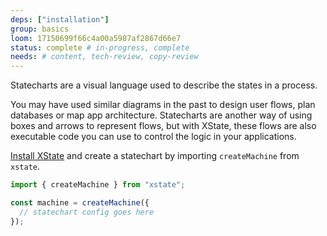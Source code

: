 ```yaml
---
deps: ["installation"]
group: basics
loom: 17150699f66c4a00a5987af2867d66e7
status: complete # in-progress, complete
needs: # content, tech-review, copy-review
---
```


Statecharts are a visual language used to describe the states in a process.

You may have used similar diagrams in the past to design user flows, plan databases or map app architecture. Statecharts are another way of using boxes and arrows to represent flows, but with XState, these flows are also executable code you can use to control the logic in your applications.

[Install XState](/getting-started/installation) and create a statechart by importing `createMachine` from `xstate`.

```ts twoslash
import { createMachine } from "xstate";

const machine = createMachine({
  // statechart config goes here
});
```

